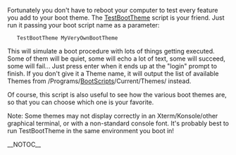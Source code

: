 {{ToC}}
Fortunately you don't have to reboot your computer to test every feature you add to your boot theme. The [[TestBootTheme]] script is your friend. Just run it passing your boot script name as a parameter:


    TestBootTheme MyVeryOwnBootTheme 


This will simulate a boot procedure with lots of things getting executed. Some of them will be quiet, some will echo a lot of text, some will succeed, some will fail... Just press enter when it ends up at the "login" prompt to finish. If you don't give it a Theme name, it will output the list of available Themes from /Programs/[[BootScripts]]/Current/Themes/ instead.

Of course, this script is also useful to see how the various boot themes are, so that you can choose which one is your favorite.

Note: Some themes may not display correctly in an Xterm/Konsole/other graphical terminal, or with a non-standard console font. It's probably best to run TestBootTheme in the same environment you boot in!
<!--/-->

{{Handbook}}

__NOTOC__

